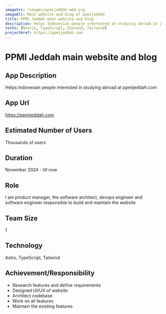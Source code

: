 ```yaml
---
imageSrc: /images/ppmijeddah-web.svg
imageAlt: Main website and blog of ppmijeddah
title: PPMI Jeddah main website and blog
description: Helps Indonesian people interested in studying abroad at ppmijeddah.com
techs: [Nextjs, TypeScript, Zustand, Tailwind]
projectHref: https://ppmijeddah.com
---
```



<MdImageContainer>
  <Picture
    src="/images/ppmijeddah-web.svg"
    alt="Main website and blog of ppmijeddah"
    width="770"
    height="730"
  />
</MdImageContainer>

# PPMI Jeddah main website and blog

## App Description

Helps Indonesian people interested in studying abroad at ppmijeddah.com

## App Url

https://ppmijeddah.com

## Estimated Number of Users

Thousands of users

## Duration

November 2024 - till now

## Role

I am product manager, the software architect, devops engineer and software engineer responsible to build and maintain the website

## Team Size

1

## Technology

Astro, TypeScript, Tailwind

## Achievement/Responsibility

- Research features and define requirements
- Designed UI/UX of website
- Architect codebase
- Work on all features
- Maintain the existing features
